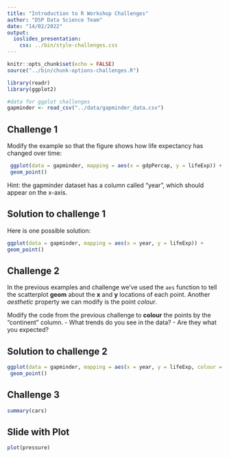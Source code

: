 ```yaml
---
title: "Introduction to R Workshop Challenges"
author: "DSP Data Science Team"
date: "14/02/2022"
output: 
  ioslides_presentation:
    css: ../bin/style-challenges.css
---
```


```r
knitr::opts_chunk$set(echo = FALSE)
source("../bin/chunk-options-challenges.R")

library(readr)
library(ggplot2)

#data for ggplot challenges
gapminder <- read_csv("../data/gapminder_data.csv")
```

## Challenge 1 {#challenge-1}

Modify the example so that the figure shows how life expectancy has changed over time:

```r
 ggplot(data = gapminder, mapping = aes(x = gdpPercap, y = lifeExp)) +
 geom_point()
```

Hint: the gapminder dataset has a column called "year", which should appear on the x-axis.

## Solution to challenge 1 {#solution-1}

Here is one possible solution:

```r
ggplot(data = gapminder, mapping = aes(x = year, y = lifeExp)) +
geom_point()
```

## Challenge 2 {#challenge-2}

In the previous examples and challenge we've used the `aes` function to tell
the scatterplot **geom** about the **x** and **y** locations of each point.
Another *aesthetic* property we can modify is the point *colour*. 

Modify the code from the previous challenge to **colour** the points by the "continent"
column. 
 - What trends do you see in the data? 
 - Are they what you expected?

## Solution to challenge 2 {#solution-2}

```r
ggplot(data = gapminder, mapping = aes(x = year, y = lifeExp, colour = continent)) +
 geom_point()
```

## Challenge 3

```r
summary(cars)
```

## Slide with Plot

```r
plot(pressure)
```

